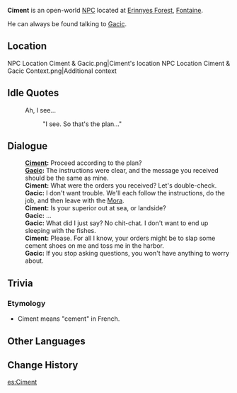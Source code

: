 {{Meta
<!-- Remove this template after adding the missing info -->
|missing_NPC_profile  = yes
}}
{{Character Infobox
|type             = Open-World NPC
|image            = NPC Ciment.png
|realname         = <!-- Optional, if different from in-game name -->
|deceased         = <!-- Past (for deceased prior to events of the game) or free response -->
|region           = Fontaine
|location         = Fontaine
|affiliation      = 
|title            = 

|ancestry         = <!-- Clan/family -->
|father           = 
|mother           = 
|spouse           = 
|sibling          = 
|child            = 
|relative         = 

|voiceEN          = 
|voiceCN          = 
|voiceJP          = 
|voiceKR          = 
|dialoguereward   = 
}}
'''Ciment''' is an open-world [[NPC]] located at {{LL|"The Rusty Rudder"|,}} [[Erinnyes Forest]], [[Fontaine]].

He can always be found talking to [[Gacic]].

==Location==
<gallery>
NPC Location Ciment & Gacic.png|Ciment's location
NPC Location Ciment & Gacic Context.png|Additional context
</gallery>
<!--
==Profile==
Detailed story/lore information goes here.
''(To be added.)''

===Personality===
''(To be added.)''

===Appearance===
Keep appearance section short and concise. Limit to 2 paragraphs with 3-4 sentences each.
''(To be added.)''

==Quests and Events==
{{Quests and Events}}
-->
==Idle Quotes==
{{Dialogue Start}}
: {{DIcon|Idle}} Ah, I see...
:: {{A|VO Ciment 01.ogg}} "I see. So that's the plan..."
{{Dialogue End}}

==Dialogue==
{{Dialogue Start}}
:'''[[Ciment]]:''' Proceed according to the plan?
:'''[[Gacic]]:''' The instructions were clear, and the message you received should be the same as mine.
:'''Ciment:''' What were the orders you received? Let's double-check.
:'''Gacic:''' I don't want trouble. We'll each follow the instructions, do the job, and then leave with the [[Mora]].
:'''Ciment:''' Is your superior out at sea, or landside?
:'''Gacic:''' ...
:'''Gacic:''' What did I just say? No chit-chat. I don't want to end up sleeping with the fishes.
:'''Ciment:''' Please. For all I know, your orders might be to slap some cement shoes on me and toss me in the harbor.
:'''Gacic:''' If you stop asking questions, you won't have anything to worry about.
{{Dialogue End}}
<!--
==Event Dialogue==
===Event Name===
{{Dialogue Start}}
:'''{{subst:PAGENAME}}:'''
{{Dialogue End}}
-->

==Trivia==
===Etymology===
*Ciment means "cement" in French.
==Other Languages==
{{Other Languages|default_hidden=1
|en      = Ciment
|zhs     = 西芒
|zhs_rm  = Xīmáng
|zht     = 西芒
|zht_rm  = Xīmáng
|ja      = シーマン
|ja_rm   = Shiiman
|ko      = 시멍
|es      = Ciment
|fr      = Ciment
|ru      = Симен
|th      = Ciment
|vi      = Ciment
|de      = Ciment
|id      = Ciment
|pt      = Ciment
|tr      = Ciment
|it      = Ciment
}}

==Change History==
{{Change History|4.2}}
<!--
==References==
{{Reflist}}-->

[[es:Ciment]]